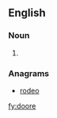 ==English==

===Noun===
{{en-noun}}

# {{obsolete spelling of|door|lang=en}}

===Anagrams===
* [[rodeo#English|rodeo]]

[[fy:doore]]